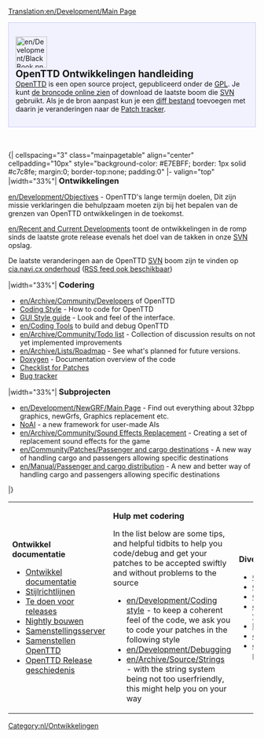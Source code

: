 [[Translation:en/Development/Main Page]]

<div style="background-color: #f1f2fe; border: 1px solid #c7c8fe; margin:0; padding: 1em 1em 1em 1em; text-align:left">
[[File:en/Development/BlackBook.png|64px|left]]
<strong style="font-size:1.4em; display:block">OpenTTD Ontwikkelingen handleiding</strong>
[[nl/Manual/Main Page|OpenTTD]] is een open source project, gepubliceerd onder de [http://www.gnu.org/copyleft/gpl.html GPL]. Je kunt [http://svn.openttd.org/ de broncode online zien] of download de laatste boom die [[en/Development/FAQ development|SVN]] gebruikt. Als je de bron aanpast kun je een [[en/Development/FAQ development#how-do-i-make-a-diff-file-to-share-my-changes-with-other-coders|diff bestand]] toevoegen met daarin je veranderingen naar de [http://bugs.openttd.org Patch tracker].
</div>
<br><br>
{| cellspacing="3" class="mainpagetable" align="center" cellpadding="10px" style="background-color: #E7EBFF; border: 1px solid #c7c8fe; margin:0; border-top:none; padding:0"
|- valign="top" 
|width="33%"|
<font size="3">'''Ontwikkelingen'''</font> <!-----------------------Ontwikkelingen--------->

[[en/Development/Objectives]] - OpenTTD's lange termijn doelen, Dit zijn missie verklaringen die behulpzaam moeten zijn bij het bepalen van de grenzen van OpenTTD ontwikkelingen in de toekomst.

[[en/Recent and Current Developments]] toont de ontwikkelingen in de romp sinds de laatste grote release evenals het doel van de takken in onze [[en/Development/FAQ development|SVN]] opslag.

De laatste veranderingen aan de OpenTTD [[en/Development/FAQ development|SVN]] boom zijn te vinden op [http://cia.navi.cx/stats/project/OpenTTD cia.navi.cx onderhoud] ([http://cia.navi.cx/stats/project/OpenTTD/.rss?ver=2&medium=unquoted&limit=15 RSS feed ook beschikbaar])

|width="33%"|
<font size="3">'''Codering'''</font>  <!-----------------------Codering--------->

*[[en/Archive/Community/Developers]] of OpenTTD
*[[en/Development/Coding style|Coding Style]] - How to code for OpenTTD
*[[en/Development/GUI Style Guide|GUI Style guide]] - Look and feel of the interface.
*[[en/Coding Tools]] to build and debug OpenTTD
*[[en/Archive/Community/Todo list]] - Collection of discussion results on not yet implemented improvements
*[[en/Archive/Lists/Roadmap]] - See what's planned for future versions.
*[http://docs.openttd.org Doxygen] - Documentation overview of the code
*[[en/Archive/Community/Patch Checklist|Checklist for Patches]]
*[http://bugs.openttd.org/ Bug tracker]

|width="33%"|
<font size="3">'''Subprojecten'''</font> <!-----------------------Subprojecten--------->

*[[en/Development/NewGRF/Main Page]] - Find out everything about 32bpp graphics, newGrfs, Graphics replacement etc.
*[[en/Development/Script/Main Page|NoAI]] - a new framework for user-made AIs
*[[en/Archive/Community/Sound Effects Replacement]] - Creating a set of replacement sound effects for the game
*[[en/Community/Patches/Passenger and cargo destinations]] - A new way of handling cargo and passengers allowing specific destinations
*[[en/Manual/Passenger and cargo distribution]] - A new and better way of handling cargo and passengers allowing specific destinations
|}  <!------------- 3th part ------------->
{| cellspacing="3" class="mainpagetable" align="center" cellpadding="10px" style="background-color: #E7EBFF; border: 1px solid #c7c8fe; margin:0; border-top:none; padding:0; margin-bottom:2em"
|- valign="top"
|width="33%"|
<font size="3">'''Ontwikkel documentatie'''</font>  <!---------Ontwikkel documentatie--------->

*[[en/Development/Main Page|Ontwikkel documentatie]]
*[[en/Development/Coding style|Stijlrichtlijnen]]
*[[en/Development/Doing an OpenTTD release|Te doen voor releases]]
*[[en/Archive/Community/Nightly build|Nightly bouwen]]
*[[en/Archive/Community/Compile Farm|Samenstellingsserver]]
*[[:Category:en/Development/Compiling OpenTTD|Samenstellen OpenTTD]]
*[[en/Archive/OpenTTD/Main Page|OpenTTD Release geschiedenis]]

|width="33%"|
<font size="3">'''Hulp met codering'''</font>  <!------------- Hulp met codering ------------->

In the list below are some tips, and helpful tidbits to help you code/debug and get your patches to be accepted swiftly and without problems to the source
*[[en/Development/Coding style]] - to keep a coherent feel of the code, we ask you to code your patches in the following style
*[[en/Development/Debugging]]
*[[en/Archive/Source/Strings]] - with the string system being not too userfriendly, this might help you on your way

|width="33%"|
<font size="3">'''Diversen'''</font>  <!------------- Diversen ------------->

* [http://www.openttd.org OpenTTD website]
* [http://www.tt-forums.net/viewforum.php?f=55 OpenTTD forum]
* [http://cia.vc/stats/project/OpenTTD CIA Stats]
* [[en/Archive/Community/Requested features]]
* [[en/Archive/Community/Rejected features|Rejected features]]
* [[en/Miscellaneous suggestions]]
* [[en/Archive/Community/List of patches]]
|}


[[Category:nl/Ontwikkelingen]]